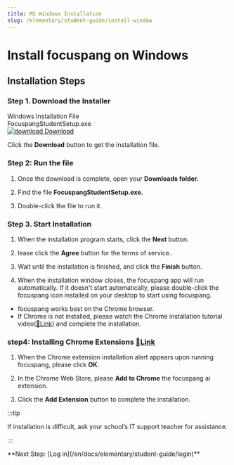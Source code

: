 ```yaml
---
title: MS Windows Installation
slug: /elementary/student-guide/install-window
---
```


# Install focuspang on Windows

## Installation Steps

### Step 1. Download the Installer

<div class="fp-download-container fp-download-green">
  <div>
    <div class="fp-download-title">Windows Installation File</div>
    <div class="fp-download-desc">FocuspangStudentSetup.exe</div>
  </div>
  <a
    class="fp-download-button"
    href="https://obj-g-1.ktcloud.com/focuspang-media/downloads/FocuspangStudentSetup.exe"
  >
    <img
      class="fp-download-icon"
      src="/img/download-white-icon.svg"
      alt="download"
    />
    Download
  </a>
</div>

Click the **Download** button to get the installation file.

### Step 2: Run the file

1. Once the download is complete, open your **Downloads folder.**

2. Find the file **FocuspangStudentSetup.exe.**

3. Double-click the file to run it.

### Step 3. Start Installation

1. When the installation program starts, click the **Next** button.

2. lease click the **Agree** button for the terms of service.

3. Wait until the installation is finished, and click the **Finish** button.

4. When the installation window closes, the focuspang app will run automatically.
   If it doesn't start automatically, please double-click the focuspang icon installed on your desktop to start using focuspang.

- focuspang works best on the Chrome browser.
- If Chrome is not installed, please watch the Chrome installation tutorial video([🔗Link](https://focuspang.com/_dn_.html#Google)) and complete the installation.

### step4: Installing Chrome Extensions [🔗Link](https://chromewebstore.google.com/detail/%ED%8F%AC%EC%BB%A4%EC%8A%A4%ED%8C%A1-ai-%EC%9C%88%EB%8F%84%EC%9A%B0%EC%9A%A9/nkcbfkbfngbaebldgenpafgffpgdhibi?hl=en)

1. When the Chrome extension installation alert appears upon running focuspang, please click **OK**.

2. In the Chrome Web Store, please **Add to Chrome** the focuspang ai extension.

3. Click the **Add Extension** button to complete the installation.

:::tip

If installation is difficult, ask your school’s IT support teacher for assistance.

:::

<div class="link-center">
  **Next Step: [Log in](/en/docs/elementary/student-guide/login)**
</div>
